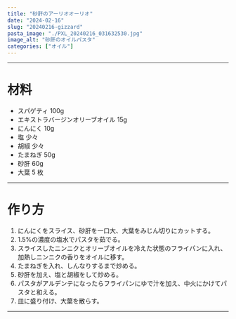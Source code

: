 ```yaml
---
title: "砂肝のアーリオオーリオ"
date: "2024-02-16"
slug: "20240216-gizzard"
pasta_image: "./PXL_20240216_031632530.jpg"
image_alt: "砂肝のオイルパスタ"
categories: ["オイル"]
---
```


---

# 材料

- スパゲティ 100g
- エキストラバージンオリーブオイル 15g
- にんにく 10g
- 塩 少々
- 胡椒 少々
- たまねぎ 50g
- 砂肝 60g
- 大葉 5 枚

---

# 作り方

1. にんにくをスライス、砂肝を一口大、大葉をみじん切りにカットする。
2. 1.5%の濃度の塩水でパスタを茹でる。
3. スライスしたニンニクとオリーブオイルを冷えた状態のフライパンに入れ、加熱しニンニクの香りをオイルに移す。
4. たまねぎを入れ、しんなりするまで炒める。
5. 砂肝を加え、塩と胡椒をして炒める。
6. パスタがアルデンテになったらフライパンにゆで汁を加え、中火にかけてパスタと和える。
7. 皿に盛り付け、大葉を散らす。

---
